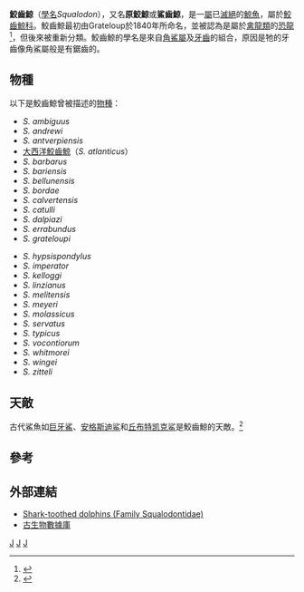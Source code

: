 {{Automatic Taxobox
| taxon = Squalodon
| status = Fossil
| fossil_range = [[漸新世|漸新世]]至[[中新世|中新世]]中期
| image =Squalodon bariensis.JPG
| image_caption = 
| authority = Grateloup 1840
| subdivision_ranks = [[種|種]]
| subdivision =
* 見內文
}}

'''鮫齒鯨'''（[[學名|學名]]''Squalodon''），又名'''原鮫鯨'''或'''鯊齒鯨'''，是一[[屬|屬]]已[[滅絕|滅絕]]的[[鯨魚|鯨魚]]，屬於[[鮫齒鯨科|鮫齒鯨科]]。鮫齒鯨最初由Grateloup於1840年所命名，並被認為是屬於[[禽龍類|禽龍類]]的[[恐龍|恐龍]]<ref name=gp1840>{{Cite journal|author=J. P. S. Grateloup|year=1840|title=Considérations générales sur la géologie et la zoologie fossile de la commune de Léognan, prè Bordeaux|journal=Actes de La Societe Linneene de Bordeaux|volume=11|pages=335-346}}</ref>，但後來被重新分類。鮫齒鯨的學名是來自[[角鯊屬|角鯊屬]]及[[牙齒|牙齒]]的組合，原因是牠的牙齒像角鯊屬般是有鋸齒的。

==物種==
以下是鮫齒鯨曾被描述的[[物種|物種]]：
{{col-begin}}
{{col-2}}
* ''S. ambiguus''
* ''S. andrewi''
* ''S. antverpiensis''
* [[大西洋鮫齒鯨|大西洋鮫齒鯨]]（''S. atlanticus''）
* ''S. barbarus''
* ''S. bariensis''
* ''S. bellunensis''
* ''S. bordae''
* ''S. calvertensis''
* ''S. catulli''
* ''S. dalpiazi''
* ''S. errabundus''
* ''S. grateloupi''
{{col-2}}
* ''S. hypsispondylus''
* ''S. imperator''
* ''S. kelloggi''
* ''S. linzianus''
* ''S. melitensis''
* ''S. meyeri''
* ''S. molassicus''
* ''S. servatus''
* ''S. typicus''
* ''S. vocontiorum''
* ''S. whitmorei''
* ''S. wingei''
* ''S. zitteli''
{{col-end}}

==天敵==
古代鯊魚如[[巨牙鯊|巨牙鯊]]、[[安格斯迪鲨|安格斯迪鲨]]和[[丘布特凯克鲨|丘布特凯克鲨]]是鮫齒鯨的天敵。<ref>{{Cite web |url=http://www.prehistoric-wildlife.com/species/s/squalodon.html |title=存档副本 |access-date=2019-05-20 |archive-date=2020-07-02 |archive-url=https://web.archive.org/web/20200702210010/http://www.prehistoric-wildlife.com/species/s/squalodon.html |dead-url=no }}</ref>

==參考==
{{reflist}}

==外部連結==
*[https://web.archive.org/web/20060709160448/http://www.otago.ac.nz/Geology/features/paleontology/squalodontidae.html Shark-toothed dolphins (Family Squalodontidae)]
*[http://paleodb.org/cgi-bin/bridge.pl?action=checkTaxonInfo&taxon_no=36852&is_real_user=1 古生物數據庫]
{{齒鯨小目|O.}}
{{Taxonbar|from=Q774918}}

[[Category:漸新世哺乳類|J]]
[[Category:中新世哺乳類|J]]
[[Category:鯊齒鯨科|J]]